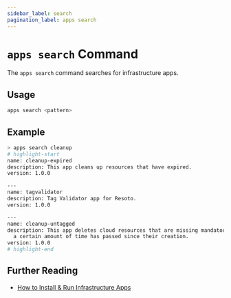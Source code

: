 ```yaml
---
sidebar_label: search
pagination_label: apps search
---
```


# `apps search` Command

The `apps search` command searches for infrastructure apps.

## Usage

```bash
apps search <pattern>
```

## Example

```bash
> apps search cleanup
# highlight-start
name: cleanup-expired
description: This app cleans up resources that have expired.
version: 1.0.0

---
name: tagvalidator
description: Tag Validator app for Resoto.
version: 1.0.0

---
name: cleanup-untagged
description: This app deletes cloud resources that are missing mandatory tags after
  a certain amount of time has passed since their creation.
version: 1.0.0
# highlight-end
```

## Further Reading

- [How to Install & Run Infrastructure Apps](../../../../how-to-guides/apps/install-and-run-infrastructure-apps.mdx)
